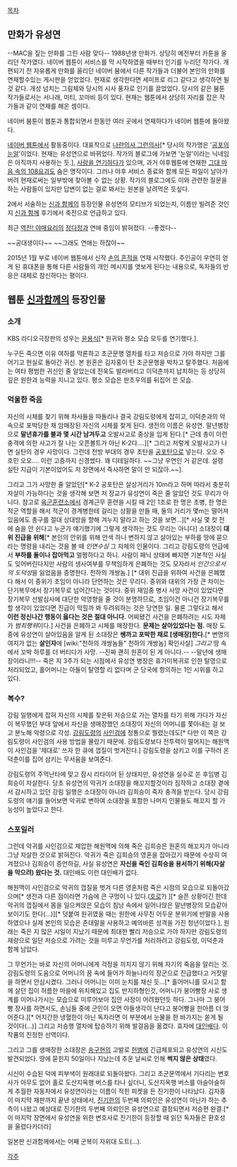 [[목차]]

== 만화가 유성연 ==
--MAC을 짚는 만화를 그린 사람 맞다--
1988년생 만화가. 
상당히 예전부터 카툰을 올리던 작가였다. 네이버 웹툰이 서비스를 막 시작하였을 때부터 인기를 누리던 작가다. 개편되기 전 자유롭게 만화를 올리던 네이버 붐에서 다른 작가들과 더불어 본인의 만화를 연재할수있는 게시판을 얻었었다. 현재로 생각한다면 세미프로 리그 같다고 생각하면 될 것 같다. 개성 넘치는 그림체와 당시의 시사 풍자로 인기를 끌었었다. 당시의 같은 붐툰 작가들로서는 서나래, 미티, 꼬마비 등이 있다. 현재는 웹툰에서 상당히 자리를 잡은 작가들과 같이 연재를 해온 셈이다.

네이버 붐툰이 웹툰과 통합되면서 한동안 여러 곳에서 연재하다가 네이버 웹툰에 돌아왔다.

[[네이버 웹툰]]에서 활동중이다. 대표작으로 [[나란의사 그런의사]][* 당시의 작가명은 '[[공포의눈알]]'이었다. 현재는 유성연으로 바뀌었다. 작가의 블로그에 가보면 '눈알'이라는 닉네임은 아직까지 사용하는 듯.], [[사랑을 연기하다]]가 있으며, 과거 야후웹툰에 연재한 [[그대 마음 속의 108요괴]]도 숨은 명작이다. 그러나 야후 서비스 종료와 함께 모든 파일이 날아가버려 현재로써는 일부밖에 찾아볼 수 없는 상황. 작가의 블로그에도 이와 관련한 질문을 하는 사람들이 있지만 답변이 없는 걸로 봐서는 원본을 날려먹은 듯싶다.

2에서 서술하는 [[신과 함께]]의 등장인물 유성연의 모티브가 되었는지, 이름만 빌려준 것인지 [[신과 함께]] 후기에서 축전으로 언급하고 있다. 

최근 [[역전! 야매요리]]의 [[정다정]]과 연애 중임이 밝혀졌다. --좋겠다--

~~공대생이다~~ ~~그래도 연애는 하잖아~~

2015년 1월 부로 네이버 웹툰에서 신작 [[손의 흔적]]을 연재 시작했다. 주인공이 우연히 얻게 된 휴대폰을 통해 다른 사람들의 개인 메시지를 엿보게 된다는 내용으로, 독자들의 반응은 대체로 참신하다는 평이다.

== 웹툰 [[신과함께]]의 등장인물 ==
=== 소개 ===
KBS 라디오극장판의 성우는 [[윤용식]][* 원귀와 평소 모습 모두를 연기했다.].

누구든 죽으면 이유 여하를 막론하고 초군문행 열차를 타고 저승으로 가야 하지만 그를 어기고 현실로 돌아간 귀신. 본 원혼은 김자홍이 탄 초군문행을 박차고 탈주했다. 처음에는 여타 평범한 귀신인 줄 알았는데 전욱도 발라버리고 이덕춘까지 납치하는 등 상당히 깊은 원한과 능력을 지니고 있다. 평소 모습은 판초우의를 뒤집어 쓴 모습.

=== 억울한 죽음 ===
자신의 시체를 찾기 위해 차사들을 따돌리나 결국 강림도령에게 잡히고, 이덕춘과의 약속으로 포박당한 채 암매장된 자신의 시체를 찾게 된다. 생전의 이름은 유성연. 말년병장으로  '''말년휴가를 불과 몇 시간 남겨두고'''  오발사고로 중상을 입게 된다.[* 근데 총이 이런 충격에 의한 사고가 잘 나는 오픈볼트가 아닌 K-2다….][* 그리고 저렇게 오발사고가 나면 실탄의 경우 사망이다. 그런데 전방 부대의 경우 초탄을 [[공포탄]]으로 넣는다. 오오 주호민 오오…. 이런 고증까지 신경썼다. 꽤 디테일하다. ~~그냥 우연인 거 같은데. 설령 실탄 지급이 기본이었어도 저 장면에서 즉사하면 말이 안 되잖아.~~]. 

그리고 그가 사망한 줄 알았던[* K-2 공포탄은 살상거리가 10m라고 하며 따라서 충분히 자살이 가능하다는 것을 생각해 보면 저 장교가 유성연이 죽은 줄 알았던 것도 무리가 아니다. 참고로 [[육군훈련소]]에서 경계근무 훈련을 시킬 때 2인 1조로 한 명은 초병, 한 명은 적군 역할을 해서 적군이 경계병한테 걸리는 상황을 만들 때, 둘의 거리가 몇m는 떨어져 있음에도 총구를 절대 상대방을 향해 겨누지 말라고 하는 것을 보면...][* 사실 몇 컷 전에 숨을 안 쉰다고 누군가 얘기했기에 그렇게 생각하는 것도 무리는 아니다] 소대장이 '''대위 진급을 위해'''[* 본인의 안위를 위해 안색 하나 변하지 않고 살아있는 부하를 땅에 묻으라는 명령을 내리는 것을 볼 때 ''인면수심'' 그 자체의 인물이다. 그리고 강림도령의 언급에서 '''부하를 둘이나 잡아먹고''' 멀쩡하다고 하니. 사람이 패닉 상태에 빠지면 기본적인 사실도 잊어버린다지만 사람의 생사여부를 무책임하게 은폐하는 것도 모자라서 ''인간으로서의 도덕성''을 잃었음을 증명한다. 천하의 개쌍놈.] [* 대위 진급을 위하여 사건을 은폐했다 해서 이 중위가 초임이 아니라 단언하는 것은 무리다. 중위와 대위의 가장 큰 차이는 단기복무에서 장기복무로 넘어간다는 것이다. 중위 재임중 병사 사망 사건이 있었다면 장기복무 선발심사에 대단한 악영향을 줄 것이 분명하므로, 초임이건 아니건 장기복무를 할 생각이 있었다면 진급이 막힐까 봐 두려워하는 것은 당연한 일. 물론 그렇다고 해서 '''이런 정신나간 행동이 옳다는 것은 절대 아니다.''' 어찌됐건 사건을 은폐하려는 시도 자체가 ''범죄행위''이다.] 사건을 은폐하고 시체를 매장한다. '''문제는 살아있었다는 점.''' 매장 도중에 유성연이 살아있음을 알게 된 소대장은 '''쌩까고 포박한 채로 [생매장]한다.'''[* 변명의 여지가 없는 '''살인자'''에 [wiki:"천하의 개쌍놈들" 천하의 개쌍놈] 확인사살] ''그리고'' 땅 속에서 꼬박 하루를 더 버티다가 사망. --진짜 괜히 원혼이 된 게 아니다.-- --말년에 생매장이라니!!!--  죽은 지 3주가 되는 시점에서 유성연 병장은 휴가미복귀로 인한 탈영으로 처리되었고, 홀어머니는 아들이 탈영할 리 없다며 군 당국에 항의하는 1인 시위를 하고 있다. 
=== 복수? ===
강림 일행에게 잡혀 자신의 시체를 찾은뒤 저승으로 가는 열차를 타기 위해 가다가 자신이 복무했던 부대 앞에서 자신을 생매장했던 소대장이 자신의 어머니를 쫓아내는 걸 보고 분노해 악령으로 각성. [[강림도령]]의 [[사인검]]에 정통으로 찔렸는데도[* 다만 이 쪽은 강림도령이 사인검의 사용 방법을 몰랐기 때문에. 강림도령보다 전투력이 떨어지는 해원맥이 사인검을 '제대로' 쓰자 한 큐에 껍질이 벗겨진다.] 강림도령을 삼키고 이를 구하러 온 덕춘이를 집어 삼키는 무서움을 보여준다. 

강림도령의 주먹난타에 맞고 잠시 리타이어 된 상태지만, 유성연을 실수로 쏜 후임병 김희승이 자살한다. 당초 유성연의 악귀가 소대장을 해꼬지할것이라 짐작하고 소대장 곁에서 감시하고 있던 강림 일행은 소대장이 아니라 김희승이 죽자 충격을 받는다. 당시 강림도령의 얘기를 들어보면 악귀로 변하여 소대장을 포함한 나머지 인물들도 해꼬지 할 가능성이 높았다고 한다.

=== 스포일러 ===
그런데 악귀를 사인검으로 제압한 해원맥에 의해 죽은 김희승은 원혼의 해꼬지가 아니라 그냥 자살한 것으로 밝혀진다. 악귀가 죽은 김희승의 영혼을 잡아갔기 때문에 수상히 여겨졌으나 김희승이 증언하길, 사실 유성연은 '''자신을 죽인 김희승을 용서하기 위해(자살을 막으려) 왔다는 것.'''  대인배도 이런 대인배가 없다.

해원맥이 사인검으로 악귀의 껍질을 벗겨 다른 영혼처럼 죽은 시점의 모습으로 되돌아갔으며[* 생전과 다른 점이라면 가슴에 큰 구멍이 나 있다.([[호로]]?) ][* 슬픈 상황이긴 한데 악귀의 껍질에서 몸을 일으켜앉은 모습이 침낭 속에서 일어나앉은 말년병장의 모습같아 보이기도 한다(...)][* 덧붙여 원귀였을 때는 원한에 사무친 어두운 분위기에 반말을 사용하였으나 실제 본인의 모습은 존대말을 사용하고 예의바른 성격을 가진 청년이었다.], 원래는 죽은 지 많은 시일이 지났기 때문에 최대한 빨리 저승으로 가야 하지만 강림도령의 재량으로 일단 저승으로 가려는 것을 미루고 무언가를 처리하려고 강림도령, 이덕춘과 함께 남았다. 

그 무언가는 바로 자신의 어머니에게 걱정을 끼치지 않기 위해 자기의 죽음을 알리는 것. 강림도령의 도움으로  어머니의 꿈 속에 들어가 하늘나라의 장군으로 진급했다고 거짓말을 하면서 안심시켰다. 그러나 어머니는 이미 눈치를 채신 듯...[* 홀어머니를 모시고 함께 살던 집이 허름한 마을에 위치해있고 집도 반지하형인것, 어머니가 붕어빵장 사로 생계를 이어나가시는 모습으로 미루어보아 집안 사정이 어려웠던듯 하다. 그나마 그 붕어빵 장사를 하면서도, 손님들 중에 군인이 오면 아들생각이 난다고 붕어빵을 한아름 더 얹어준다.][* 어지간한 냉혈한이 아닌 독자라면 이 부분에서 눈물을 한 바가지는 쏟게 될 것이다(...)] 그리고 저승행 열차에 탑승하기 위해 발걸음을 옮겼다. 효자에 [[대인배]]다. 이 작품의 진정한 선역이다. 

그리고 그를 생매장한 소대장은 [[송구현]]의 고발로 [[헌병]]에 긴급체포되고 유성연의 시신도 발견되었다. 땅에 묻힌지 50일이나 지났는데 추운 날씨로 인해 '''썩지 않은 상태'''였다.

시신이 수습된 덕에 피부색이 원래대로 되돌아왔다. 그리고 초군문역에서 기다리는 변호사가 아무도 없어 홀로 도산지옥행 버스를 타나 싶더니, 도산지옥행 버스를 아슬아슬하게 추월한 자동차에서 유성연이라는 이름이 적힌 피켓을 든 진기한이 나타났다. 김자홍이 마지막 재판까지 끝낸 상태에서, [[진기한]]의 두번째 의뢰인은 유성연이 아닌가 하는 추측이 나왔고 예상대로 진기한의 두번째 의뢰인은 유성연으로 결정되면서 저승편 완결.[* 이 마지막 장면에서 유성연을 위한 변호사로 진기한이 등장할 때 읽던 독자들은 환호성을 울렸다카더라]

일본판 신과함께에서는 어째 군복이 자위대 도트(…).

[[각주]]
